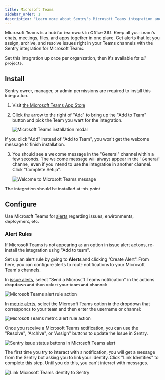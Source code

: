 ```yaml
---
title: Microsoft Teams
sidebar_order: 1
description: "Learn more about Sentry's Microsoft Teams integration and how you can get alerts that let you assign, archive, and resolve issues right in your Teams channels."
---
```


Microsoft Teams is a hub for teamwork in Office 365. Keep all your team's chats, meetings, files, and apps together in one place. Get alerts that let you assign, archive, and resolve issues right in your Teams channels with the Sentry integration for Microsoft Teams.

Set this integration up once per organization, then it's available for _all_ projects.

## Install

<Note>

Sentry owner, manager, or admin permissions are required to install this integration.

</Note>

1. Visit [the Microsoft Teams App Store](https://teams.microsoft.com/l/app/5adee720-30de-4006-a342-d454317db1d4)

2. Click the arrow to the right of "Add" to bring up the "Add to Team" button and pick the Team you want for the integration.

   ![Microsoft Teams installation modal](/product/integrations/notification-incidents/msteams/msteams-add-to-team.png)

<Alert level="warning" title="Note">
  If you click "Add" instead of "Add to Team", you won't get the welcome message
  to finish installation.
</Alert>

3. You should see a welcome message in the "General" channel within a few seconds. The welcome message will always appear in the "General" channel, even if you intend to use the integration in another channel. Click "Complete Setup".

   ![Welcome to Microsoft Teams message](/product/integrations/notification-incidents/msteams/msteams-welcome-message.png)

The integration should be installed at this point.

## Configure

Use Microsoft Teams for [alerts](/product/alerts/) regarding issues, environments, deployment, etc.

### Alert Rules

<Note>

If Microsoft Teams is not appearing as an option in issue alert actions, re-install the integration using "Add to team".

</Note>

Set up an alert rule by going to **Alerts** and clicking "Create Alert". From here, you can configure alerts to route notifications to your Microsoft Team's channels.

In [issue alerts](/product/alerts/alert-types/#issue-alerts), select "Send a Microsoft Teams notification" in the actions dropdown and then select your team and channel:

![Microsoft Teams alert rule action](/product/integrations/notification-incidents/msteams/msteams-add-action.png)

In [metric alerts](/product/alerts/alert-types/#metric-alerts), select the Microsoft Teams option in the dropdown that corresponds to your team and then enter the username or channel:

![Microsoft Teams metric alert rule action](/product/integrations/notification-incidents/msteams/msteams_metric_alert_rule.png)

Once you receive a Microsoft Teams notification, you can use the "Resolve", "Archive", or "Assign" buttons to update the Issue in Sentry.

![Sentry issue status buttons in Microsoft Teams alert](/product/integrations/notification-incidents/msteams/msteams-alert-message.png)

The first time you try to interact with a notification, you will get a message from the Sentry bot asking you to link your identity. Click "Link Identities" to complete this step. Until you do this, you can't interact with messages.

![Link Microsoft Teams identity to Sentry](/product/integrations/notification-incidents/msteams/msteams-link-identity.png)
